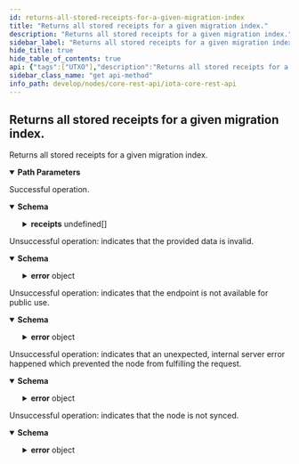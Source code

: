 ```yaml
---
id: returns-all-stored-receipts-for-a-given-migration-index
title: "Returns all stored receipts for a given migration index."
description: "Returns all stored receipts for a given migration index."
sidebar_label: "Returns all stored receipts for a given migration index."
hide_title: true
hide_table_of_contents: true
api: {"tags":["UTXO"],"description":"Returns all stored receipts for a given migration index.","parameters":[{"in":"path","name":"migratedAt","schema":{"type":"number"},"example":1000,"required":true,"description":"Migration index to look up."}],"responses":{"200":{"description":"Successful operation.","content":{"application/json":{"schema":{"properties":{"receipts":{"type":"array","items":{"description":"Contains a receipt and the index of the milestone which contained the receipt.","properties":{"receipt":{"description":"Contains a receipt and the index of the milestone which contained the receipt.","properties":{"type":{"type":"integer","description":"Type identifier of a receipt payload (3)."},"migratedAt":{"type":"integer"},"final":{"type":"boolean"},"funds":{"type":"array","items":{"properties":{"tailTransactionHash":{"type":"string"},"address":{"oneOf":[{"description":"The Ed25519 address.","properties":{"type":{"type":"integer","description":"Set to value 0 to denote an Ed25519 Address."},"pubKeyHash":{"type":"string","description":"The hex-encoded, 0x prefixed BLAKE2b-256 hash of the Ed25519 public key"}},"required":["type","pubKeyHash"]}]},"deposit":{"type":"integer"}},"required":["tailTransactionHash","address","deposit"]}},"transaction":{"properties":{"type":{"type":"integer","description":"Set to value 4 to denote a Treasury Payload."},"input":{"allOf":[{"properties":{"type":{"type":"integer","description":"Set to value 1 to denote a TreasuryInput."},"milestoneId":{"type":"string","description":"Hex-encoded with 0x prefix."}},"required":["type","milestoneId"]}]},"output":{"allOf":[{"properties":{"type":{"type":"integer","description":"Set to value 2 to denote a TreasuryOutput."},"amount":{"type":"string","description":"Amount of IOTA tokens in the treasury. Plain string encoded number."}},"required":["type","amount"]}]}},"required":["type","input","output"]}},"required":["migratedAt","final","funds","transaction","type"]},"milestoneIndex":{"type":"integer"}},"required":["receipt","milestoneIndex"]}}},"required":["receipts"]},"examples":{"default":{"value":{"receipts":[{"migratedAt":1000,"final":false,"funds":[{"tailTransactionHash":"0xe0ce1933a900d02e0a43e2ba4e922d1a706a36a117ce1eb9ad0a74d39ee722c41b00cd227232efd76f5997e91bf8000000","address":{"type":0,"pubKeyHash":"0x5eec99d6ee4ba21aa536c3364bbf2b587cb98a7f2565b75d948b10083e2143f8"},"deposit":"1702000000"}],"transaction":{"input":{"type":1,"milestoneId":"0x733ed2810f2333e9d6cd702c7d5c8264cd9f1ae454b61e75cf702c451f68611d"},"output":{"type":2,"amount":"1702000000"}}}]}}}}}},"400":{"description":"Unsuccessful operation: indicates that the provided data is invalid.","content":{"application/json":{"schema":{"description":"Indicates that the request was bad.","allOf":[{"description":"The error format.","properties":{"error":{"type":"object","properties":{"code":{"type":"string","description":"The application error code."},"message":{"type":"string","description":"The error reason."}},"required":["code","message"]}},"required":["error"]}],"example":{"error":{"code":400,"message":"invalid data provided"}}}}}},"403":{"description":"Unsuccessful operation: indicates that the endpoint is not available for public use.","content":{"application/json":{"schema":{"description":"Indicates that this endpoint is not available for public use.","allOf":[{"description":"The error format.","properties":{"error":{"type":"object","properties":{"code":{"type":"string","description":"The application error code."},"message":{"type":"string","description":"The error reason."}},"required":["code","message"]}},"required":["error"]}],"example":{"error":{"code":403,"message":"not available for public use"}}}}}},"500":{"description":"Unsuccessful operation: indicates that an unexpected, internal server error happened which prevented the node from fulfilling the request.","content":{"application/json":{"schema":{"description":"Indicates that the server encountered an unexpected condition, which prevented it from fulfilling the request by the client.","allOf":[{"description":"The error format.","properties":{"error":{"type":"object","properties":{"code":{"type":"string","description":"The application error code."},"message":{"type":"string","description":"The error reason."}},"required":["code","message"]}},"required":["error"]}],"example":{"error":{"code":500,"message":"internal server error"}}}}}},"503":{"description":"Unsuccessful operation: indicates that the node is not synced.","content":{"application/json":{"schema":{"description":"Indicates that the service is unavailable.","allOf":[{"description":"The error format.","properties":{"error":{"type":"object","properties":{"code":{"type":"string","description":"The application error code."},"message":{"type":"string","description":"The error reason."}},"required":["code","message"]}},"required":["error"]}],"example":{"error":{"code":503,"message":"service unavailable"}}}}}}},"method":"get","path":"/api/core/v2/receipts/{migratedAt}","servers":[{"url":"http://127.0.0.1:14265"}],"info":{"title":"IOTA CORE REST API","description":"This document specifies the REST API for IOTA CORE node software.","contact":{"email":"contact@iota.org"},"license":{"name":"Apache 2.0","url":"http://www.apache.org/licenses/LICENSE-2.0.html"},"version":"2.0.0"},"postman":{"name":"Returns all stored receipts for a given migration index.","description":{"content":"Returns all stored receipts for a given migration index.","type":"text/plain"},"url":{"path":["api","core","v2","receipts",":migratedAt"],"host":["{{baseUrl}}"],"query":[],"variable":[{"disabled":false,"description":{"content":"(Required) Migration index to look up.","type":"text/plain"},"type":"any","value":"","key":"migratedAt"}]},"header":[{"key":"Accept","value":"application/json"}],"method":"GET"}}
sidebar_class_name: "get api-method"
info_path: develop/nodes/core-rest-api/iota-core-rest-api
---
```



## Returns all stored receipts for a given migration index.



Returns all stored receipts for a given migration index.

<details style={{"marginBottom":"1rem"}} data-collapsed={false} open={true}><summary style={{}}><strong>Path Parameters</strong></summary><div><ul><ParamsItem className={"paramsItem"} param={{"in":"path","name":"migratedAt","schema":{"type":"number"},"example":1000,"required":true,"description":"Migration index to look up."}}></ParamsItem></ul></div></details><div><ApiTabs><TabItem label={"200"} value={"200"}><div>

Successful operation.

</div><div><MimeTabs schemaType={"response"}><TabItem label={"application/json"} value={"application/json"}><SchemaTabs><TabItem label={"Schema"} value={"Schema"}><details style={{}} data-collapsed={false} open={true}><summary style={{"textAlign":"left"}}><strong>Schema</strong></summary><div style={{"textAlign":"left","marginLeft":"1rem"}}></div><ul style={{"marginLeft":"1rem"}}><SchemaItem collapsible={true} className={"schemaItem"}><details style={{}}><summary style={{}}><strong>receipts</strong><span style={{"opacity":"0.6"}}> undefined[]</span></summary><div style={{"marginLeft":"1rem"}}><SchemaItem collapsible={true} className={"schemaItem"}><details style={{}}><summary style={{}}><strong>receipt</strong><span style={{"opacity":"0.6"}}> </span></summary><div style={{"marginLeft":"1rem"}}><div style={{"marginTop":".5rem","marginBottom":".5rem"}}>

Contains a receipt and the index of the milestone which contained the receipt.

</div><SchemaItem collapsible={false} name={"type"} required={false} schemaDescription={"Type identifier of a receipt payload (3)."} schemaName={"integer"} qualifierMessage={undefined} defaultValue={undefined}></SchemaItem><SchemaItem collapsible={false} name={"migratedAt"} required={false} schemaDescription={undefined} schemaName={"integer"} qualifierMessage={undefined} defaultValue={undefined}></SchemaItem><SchemaItem collapsible={false} name={"final"} required={false} schemaDescription={undefined} schemaName={"boolean"} qualifierMessage={undefined} defaultValue={undefined}></SchemaItem><SchemaItem collapsible={true} className={"schemaItem"}><details style={{}}><summary style={{}}><strong>funds</strong><span style={{"opacity":"0.6"}}> undefined[]</span></summary><div style={{"marginLeft":"1rem"}}><SchemaItem collapsible={false} name={"tailTransactionHash"} required={false} schemaDescription={undefined} schemaName={"string"} qualifierMessage={undefined} defaultValue={undefined}></SchemaItem><SchemaItem collapsible={true} className={"schemaItem"}><details style={{}}><summary style={{}}><strong>address</strong><span style={{"opacity":"0.6"}}> object</span></summary><div style={{"marginLeft":"1rem"}}><div><div><span className={"badge badge--info"}>oneOf</span><SchemaTabs><TabItem label={"MOD1"} value={"0-item-properties"}><SchemaItem collapsible={false} name={"type"} required={false} schemaDescription={"Set to value 0 to denote an Ed25519 Address."} schemaName={"integer"} qualifierMessage={undefined} defaultValue={undefined}></SchemaItem><SchemaItem collapsible={false} name={"pubKeyHash"} required={false} schemaDescription={"The hex-encoded, 0x prefixed BLAKE2b-256 hash of the Ed25519 public key"} schemaName={"string"} qualifierMessage={undefined} defaultValue={undefined}></SchemaItem></TabItem></SchemaTabs></div></div></div></details></SchemaItem><SchemaItem collapsible={false} name={"deposit"} required={false} schemaDescription={undefined} schemaName={"integer"} qualifierMessage={undefined} defaultValue={undefined}></SchemaItem></div></details></SchemaItem><SchemaItem collapsible={true} className={"schemaItem"}><details style={{}}><summary style={{}}><strong>transaction</strong><span style={{"opacity":"0.6"}}> </span></summary><div style={{"marginLeft":"1rem"}}><SchemaItem collapsible={false} name={"type"} required={false} schemaDescription={"Set to value 4 to denote a Treasury Payload."} schemaName={"integer"} qualifierMessage={undefined} defaultValue={undefined}></SchemaItem><SchemaItem collapsible={true} className={"schemaItem"}><details style={{}}><summary style={{}}><strong>input</strong><span style={{"opacity":"0.6"}}> </span></summary><div style={{"marginLeft":"1rem"}}><SchemaItem collapsible={false} name={"type"} required={false} schemaDescription={"Set to value 1 to denote a TreasuryInput."} schemaName={"integer"} qualifierMessage={undefined} defaultValue={undefined}></SchemaItem><SchemaItem collapsible={false} name={"milestoneId"} required={false} schemaDescription={"Hex-encoded with 0x prefix."} schemaName={"string"} qualifierMessage={undefined} defaultValue={undefined}></SchemaItem></div></details></SchemaItem><SchemaItem collapsible={true} className={"schemaItem"}><details style={{}}><summary style={{}}><strong>output</strong><span style={{"opacity":"0.6"}}> </span></summary><div style={{"marginLeft":"1rem"}}><SchemaItem collapsible={false} name={"type"} required={false} schemaDescription={"Set to value 2 to denote a TreasuryOutput."} schemaName={"integer"} qualifierMessage={undefined} defaultValue={undefined}></SchemaItem><SchemaItem collapsible={false} name={"amount"} required={false} schemaDescription={"Amount of IOTA tokens in the treasury. Plain string encoded number."} schemaName={"string"} qualifierMessage={undefined} defaultValue={undefined}></SchemaItem></div></details></SchemaItem></div></details></SchemaItem></div></details></SchemaItem><SchemaItem collapsible={false} name={"milestoneIndex"} required={false} schemaDescription={undefined} schemaName={"integer"} qualifierMessage={undefined} defaultValue={undefined}></SchemaItem></div></details></SchemaItem></ul></details></TabItem><TabItem label={"Example (from schema)"} value={"Example (from schema)"}><ResponseSamples responseExample={"{\n  \"receipts\": [\n    {\n      \"receipt\": {\n        \"type\": 0,\n        \"migratedAt\": 0,\n        \"final\": true,\n        \"funds\": [\n          {\n            \"tailTransactionHash\": \"string\",\n            \"address\": {\n              \"type\": 0,\n              \"pubKeyHash\": \"string\"\n            },\n            \"deposit\": 0\n          }\n        ],\n        \"transaction\": {\n          \"type\": 0,\n          \"input\": {\n            \"type\": 0,\n            \"milestoneId\": \"string\"\n          },\n          \"output\": {\n            \"type\": 0,\n            \"amount\": \"string\"\n          }\n        }\n      },\n      \"milestoneIndex\": 0\n    }\n  ]\n}"} language={"json"}></ResponseSamples></TabItem><TabItem label={"Default"} value={"Default"}><ResponseSamples responseExample={"{\n  \"receipts\": [\n    {\n      \"migratedAt\": 1000,\n      \"final\": false,\n      \"funds\": [\n        {\n          \"tailTransactionHash\": \"0xe0ce1933a900d02e0a43e2ba4e922d1a706a36a117ce1eb9ad0a74d39ee722c41b00cd227232efd76f5997e91bf8000000\",\n          \"address\": {\n            \"type\": 0,\n            \"pubKeyHash\": \"0x5eec99d6ee4ba21aa536c3364bbf2b587cb98a7f2565b75d948b10083e2143f8\"\n          },\n          \"deposit\": \"1702000000\"\n        }\n      ],\n      \"transaction\": {\n        \"input\": {\n          \"type\": 1,\n          \"milestoneId\": \"0x733ed2810f2333e9d6cd702c7d5c8264cd9f1ae454b61e75cf702c451f68611d\"\n        },\n        \"output\": {\n          \"type\": 2,\n          \"amount\": \"1702000000\"\n        }\n      }\n    }\n  ]\n}"} language={"json"}></ResponseSamples></TabItem></SchemaTabs></TabItem></MimeTabs></div></TabItem><TabItem label={"400"} value={"400"}><div>

Unsuccessful operation: indicates that the provided data is invalid.

</div><div><MimeTabs schemaType={"response"}><TabItem label={"application/json"} value={"application/json"}><SchemaTabs><TabItem label={"Schema"} value={"Schema"}><details style={{}} data-collapsed={false} open={true}><summary style={{"textAlign":"left"}}><strong>Schema</strong></summary><div style={{"textAlign":"left","marginLeft":"1rem"}}></div><ul style={{"marginLeft":"1rem"}}><SchemaItem collapsible={true} className={"schemaItem"}><details style={{}}><summary style={{}}><strong>error</strong><span style={{"opacity":"0.6"}}> object</span></summary><div style={{"marginLeft":"1rem"}}><SchemaItem collapsible={false} name={"code"} required={false} schemaDescription={"The application error code."} schemaName={"string"} qualifierMessage={undefined} defaultValue={undefined}></SchemaItem><SchemaItem collapsible={false} name={"message"} required={false} schemaDescription={"The error reason."} schemaName={"string"} qualifierMessage={undefined} defaultValue={undefined}></SchemaItem></div></details></SchemaItem></ul></details></TabItem><TabItem label={"Example (from schema)"} value={"Example (from schema)"}><ResponseSamples responseExample={"{\n  \"error\": {\n    \"code\": 400,\n    \"message\": \"invalid data provided\"\n  }\n}"} language={"json"}></ResponseSamples></TabItem></SchemaTabs></TabItem></MimeTabs></div></TabItem><TabItem label={"403"} value={"403"}><div>

Unsuccessful operation: indicates that the endpoint is not available for public use.

</div><div><MimeTabs schemaType={"response"}><TabItem label={"application/json"} value={"application/json"}><SchemaTabs><TabItem label={"Schema"} value={"Schema"}><details style={{}} data-collapsed={false} open={true}><summary style={{"textAlign":"left"}}><strong>Schema</strong></summary><div style={{"textAlign":"left","marginLeft":"1rem"}}></div><ul style={{"marginLeft":"1rem"}}><SchemaItem collapsible={true} className={"schemaItem"}><details style={{}}><summary style={{}}><strong>error</strong><span style={{"opacity":"0.6"}}> object</span></summary><div style={{"marginLeft":"1rem"}}><SchemaItem collapsible={false} name={"code"} required={false} schemaDescription={"The application error code."} schemaName={"string"} qualifierMessage={undefined} defaultValue={undefined}></SchemaItem><SchemaItem collapsible={false} name={"message"} required={false} schemaDescription={"The error reason."} schemaName={"string"} qualifierMessage={undefined} defaultValue={undefined}></SchemaItem></div></details></SchemaItem></ul></details></TabItem><TabItem label={"Example (from schema)"} value={"Example (from schema)"}><ResponseSamples responseExample={"{\n  \"error\": {\n    \"code\": 403,\n    \"message\": \"not available for public use\"\n  }\n}"} language={"json"}></ResponseSamples></TabItem></SchemaTabs></TabItem></MimeTabs></div></TabItem><TabItem label={"500"} value={"500"}><div>

Unsuccessful operation: indicates that an unexpected, internal server error happened which prevented the node from fulfilling the request.

</div><div><MimeTabs schemaType={"response"}><TabItem label={"application/json"} value={"application/json"}><SchemaTabs><TabItem label={"Schema"} value={"Schema"}><details style={{}} data-collapsed={false} open={true}><summary style={{"textAlign":"left"}}><strong>Schema</strong></summary><div style={{"textAlign":"left","marginLeft":"1rem"}}></div><ul style={{"marginLeft":"1rem"}}><SchemaItem collapsible={true} className={"schemaItem"}><details style={{}}><summary style={{}}><strong>error</strong><span style={{"opacity":"0.6"}}> object</span></summary><div style={{"marginLeft":"1rem"}}><SchemaItem collapsible={false} name={"code"} required={false} schemaDescription={"The application error code."} schemaName={"string"} qualifierMessage={undefined} defaultValue={undefined}></SchemaItem><SchemaItem collapsible={false} name={"message"} required={false} schemaDescription={"The error reason."} schemaName={"string"} qualifierMessage={undefined} defaultValue={undefined}></SchemaItem></div></details></SchemaItem></ul></details></TabItem><TabItem label={"Example (from schema)"} value={"Example (from schema)"}><ResponseSamples responseExample={"{\n  \"error\": {\n    \"code\": 500,\n    \"message\": \"internal server error\"\n  }\n}"} language={"json"}></ResponseSamples></TabItem></SchemaTabs></TabItem></MimeTabs></div></TabItem><TabItem label={"503"} value={"503"}><div>

Unsuccessful operation: indicates that the node is not synced.

</div><div><MimeTabs schemaType={"response"}><TabItem label={"application/json"} value={"application/json"}><SchemaTabs><TabItem label={"Schema"} value={"Schema"}><details style={{}} data-collapsed={false} open={true}><summary style={{"textAlign":"left"}}><strong>Schema</strong></summary><div style={{"textAlign":"left","marginLeft":"1rem"}}></div><ul style={{"marginLeft":"1rem"}}><SchemaItem collapsible={true} className={"schemaItem"}><details style={{}}><summary style={{}}><strong>error</strong><span style={{"opacity":"0.6"}}> object</span></summary><div style={{"marginLeft":"1rem"}}><SchemaItem collapsible={false} name={"code"} required={false} schemaDescription={"The application error code."} schemaName={"string"} qualifierMessage={undefined} defaultValue={undefined}></SchemaItem><SchemaItem collapsible={false} name={"message"} required={false} schemaDescription={"The error reason."} schemaName={"string"} qualifierMessage={undefined} defaultValue={undefined}></SchemaItem></div></details></SchemaItem></ul></details></TabItem><TabItem label={"Example (from schema)"} value={"Example (from schema)"}><ResponseSamples responseExample={"{\n  \"error\": {\n    \"code\": 503,\n    \"message\": \"service unavailable\"\n  }\n}"} language={"json"}></ResponseSamples></TabItem></SchemaTabs></TabItem></MimeTabs></div></TabItem></ApiTabs></div>
      